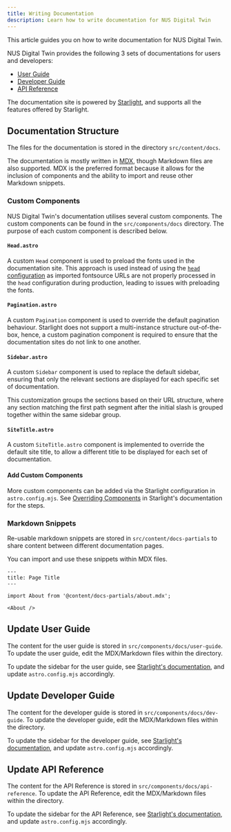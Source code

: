 ```yaml
---
title: Writing Documentation
description: Learn how to write documentation for NUS Digital Twin
---
```


This article guides you on how to write documentation for NUS Digital Twin.

NUS Digital Twin provides the following 3 sets of documentations for users and developers:

- [User Guide](/user-guide)
- [Developer Guide](/dev-guide)
- [API Reference](/api-reference)

The documentation site is powered by [Starlight](https://starlight.astro.build), and supports all the features offered by Starlight.

## Documentation Structure

The files for the documentation is stored in the directory `src/content/docs`.

The documentation is mostly written in [MDX](https://mdxjs.com/), though Markdown files are also supported. MDX is the preferred format because it allows for the inclusion of components and the ability to import and reuse other Markdown snippets.

### Custom Components

NUS Digital Twin's documentation utilises several custom components. The custom components can be found in the `src/components/docs` directory. The purpose of each custom component is described below.

#### `Head.astro`

A custom `Head` component is used to preload the fonts used in the documentation site. This approach is used instead of using the [`head` configuration](https://starlight.astro.build/reference/configuration/#head) as imported fontsource URLs are not properly processed in the `head` configuration during production, leading to issues with preloading the fonts.

#### `Pagination.astro`

A custom `Pagination` component is used to override the default pagination behaviour. Starlight does not support a multi-instance structure out-of-the-box, hence, a custom pagination component is required to ensure that the documentation sites do not link to one another.

#### `Sidebar.astro`

A custom `Sidebar` component is used to replace the default sidebar, ensuring that only the relevant sections are displayed for each specific set of documentation.

This customization groups the sections based on their URL structure, where any section matching the first path segment after the initial slash is grouped together within the same sidebar group.

#### `SiteTitle.astro`

A custom `SiteTitle.astro` component is implemented to override the default site title, to allow a different title to be displayed for each set of documentation.

#### Add Custom Components

More custom components can be added via the Starlight configuration in `astro.config.mjs`. See [Overriding Components](https://starlight.astro.build/guides/overriding-components/) in Starlight's documentation for the steps.

### Markdown Snippets

Re-usable markdown snippets are stored in `src/content/docs-partials` to share content between different documentation pages.

You can import and use these snippets within MDX files.

```mdx
---
title: Page Title
---

import About from '@content/docs-partials/about.mdx';

<About />
```

## Update User Guide

The content for the user guide is stored in `src/components/docs/user-guide`. To update the user guide, edit the MDX/Markdown files within the directory.

To update the sidebar for the user guide, see [Starlight's documentation](https://starlight.astro.build/guides/sidebar/#add-links-and-link-groups), and update `astro.config.mjs` accordingly.

## Update Developer Guide

The content for the developer guide is stored in `src/components/docs/dev-guide`. To update the developer guide, edit the MDX/Markdown files within the directory.

To update the sidebar for the developer guide, see [Starlight's documentation](https://starlight.astro.build/guides/sidebar/#add-links-and-link-groups), and update `astro.config.mjs` accordingly.

## Update API Reference

The content for the API Reference is stored in `src/components/docs/api-reference`. To update the API Reference, edit the MDX/Markdown files within the directory.

To update the sidebar for the API Reference, see [Starlight's documentation](https://starlight.astro.build/guides/sidebar/#add-links-and-link-groups), and update `astro.config.mjs` accordingly.
